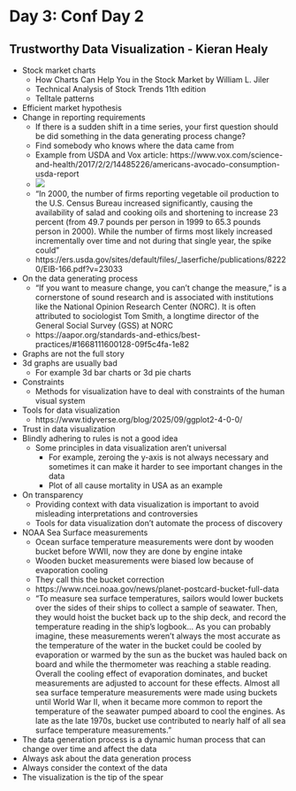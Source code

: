 # Day 3: Conf Day 2

## Trustworthy Data Visualization - Kieran Healy

-   Stock market charts
    -   How Charts Can Help You in the Stock Market by William L. Jiler
    -   Technical Analysis of Stock Trends 11th edition
    -   Telltale patterns
-   Efficient market hypothesis
-   Change in reporting requirements
    -   If there is a sudden shift in a time series, your first question should be did something in the data generating process change?
    -   Find somebody who knows where the data came from
    -   Example from USDA and Vox article: https://www.vox.com/science-and-health/2017/2/2/14485226/americans-avocado-consumption-usda-report
    -   ![](https://platform.vox.com/wp-content/uploads/sites/2/chorus/uploads/chorus_asset/file/7917595/Screen_Shot_2017_02_02_at_11.30.31_AM.png?quality=90&strip=all&crop=0,0,100,100) 
    -  "In 2000, the number of firms reporting vegetable oil production to the U.S. Census Bureau increased significantly, causing the availability of salad and cooking oils and shortening to increase 23 percent (from 49.7 pounds per person in 1999 to 65.3 pounds person in 2000). While the number of firms most likely increased incrementally over time and not during that single year, the spike could"
    -   https://ers.usda.gov/sites/default/files/\_laserfiche/publications/82220/EIB-166.pdf?v=23033
- On the data generating process
    -   "If you want to measure change, you can't change the measure," is a cornerstone of sound research and is associated with institutions like the National Opinion Research Center (NORC). It is often attributed to sociologist Tom Smith, a longtime director of the General Social Survey (GSS) at NORC
    - https://aapor.org/standards-and-ethics/best-practices/#1668111600128-09f5c4fa-1e82
-   Graphs are not the full story
-   3d graphs are usually bad
    - For example 3d bar charts or 3d pie charts
- Constraints
    - Methods for visualization have to deal with constraints of the human visual system
- Tools for data visualization
    - https://www.tidyverse.org/blog/2025/09/ggplot2-4-0-0/
- Trust in data visualization
- Blindly adhering to rules is not a good idea
    - Some principles in data visualization aren't universal
        -  For example, zeroing the y-axis is not always necessary and sometimes it can make it harder to see important changes in the data
        - Plot of all cause mortality in USA as an example
- On transparency
    - Providing context with data visualization is important to avoid misleading interpretations and controversies
    - Tools for data visualization don't automate the process of discovery
- NOAA Sea Surface measurements
    - Ocean surface temperature measurements were dont by wooden bucket before WWII, now they are done by engine intake
    - Wooden bucket measurements were biased low because of evaporation cooling
    - They call this the bucket correction
    - https://www.ncei.noaa.gov/news/planet-postcard-bucket-full-data
    - "To measure sea surface temperatures, sailors would lower buckets over the sides of their ships to collect a sample of seawater. Then, they would hoist the bucket back up to the ship deck, and record the temperature reading in the ship’s logbook... As you can probably imagine, these measurements weren’t always the most accurate as the temperature of the water in the bucket could be cooled by evaporation or warmed by the sun as the bucket was hauled back on board and while the thermometer was reaching a stable reading. Overall the cooling effect of evaporation dominates, and bucket measurements are adjusted to account for these effects. Almost all sea surface temperature measurements were made using buckets until World War II, when it became more common to report the temperature of the seawater pumped aboard to cool the engines. As late as the late 1970s, bucket use contributed to nearly half of all sea surface temperature measurements."
- The data generation process is a dynamic human process that can change over time and affect the data
- Always ask about the data generation process
- Always consider the context of the data
- The visualization is the tip of the spear